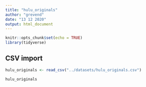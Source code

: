 ```yaml
---
title: "hulu_originals"
author: "grevend"
date: "13 12 2020"
output: html_document
---
```


```r
knitr::opts_chunk$set(echo = TRUE)
library(tidyverse)
```

## CSV import

```r
hulu_originals <- read_csv("../datasets/hulu_originals.csv")

hulu_originals
```